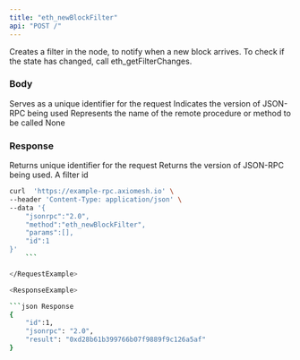 ```yaml
---
title: "eth_newBlockFilter"
api: "POST /"
---
```


Creates a filter in the node, to notify when a new block arrives. To check if the state has changed, call eth_getFilterChanges.

### Body

<ParamField body="id" type="number" placeholder="1">
  Serves as a unique identifier for the request
</ParamField>

<ParamField body="jsonrpc" type="string" placeholder="2.0">
  Indicates the version of JSON-RPC being used
</ParamField>

<ParamField body="method" type="string" placeholder="eth_newBlockFilter">
  Represents the name of the remote procedure or method to be called
</ParamField>

<ParamField body="params" type="array">
    None
</ParamField>

### Response

<ResponseField name="id" type="number">
    Returns unique identifier for the request
</ResponseField>

<ResponseField name="jsonrpc" type="string">
    Returns the version of JSON-RPC being used.
</ResponseField>

<ResponseField name="filterId" type="string">
    A filter id
</ResponseField>

<RequestExample>

```bash Example Request
curl  'https://example-rpc.axiomesh.io' \
--header 'Content-Type: application/json' \
--data '{
    "jsonrpc":"2.0",
    "method":"eth_newBlockFilter",
    "params":[],
    "id":1
}'
    ```

</RequestExample>

<ResponseExample>

```json Response
{
    "id":1,
    "jsonrpc": "2.0",
    "result": "0xd28b61b399766b07f9889f9c126a5af" 
}
```

</ResponseExample>